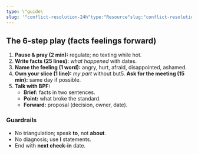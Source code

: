 ```yaml
---
type: \"guide\
slug: '"conflict-resolution-24h"type:"Resource"slug:"conflict-resolution-24h"author:"AbrahamofLondon"'
---
```


## The 6-step play (facts feelings forward)

1. **Pause & pray (2 min):** regulate; no texting while hot.
2. **Write facts (25 lines):** _what happened_ with dates.
3. **Name the feeling (1 word):** angry, hurt, afraid, disappointed, ashamed.
4. **Own your slice (1 line):** _my part_ without but5. **Ask for the meeting (15 min):** same day if possible.
5. **Talk with BPF:**
   - **Brief:** facts in two sentences.
   - **Point:** what broke the standard.
   - **Forward:** proposal (decision, owner, date).

### Guardrails

- No triangulation; speak **to**, not **about**.
- No diagnosis; use **I** statements.
- End with **next check-in** date.
